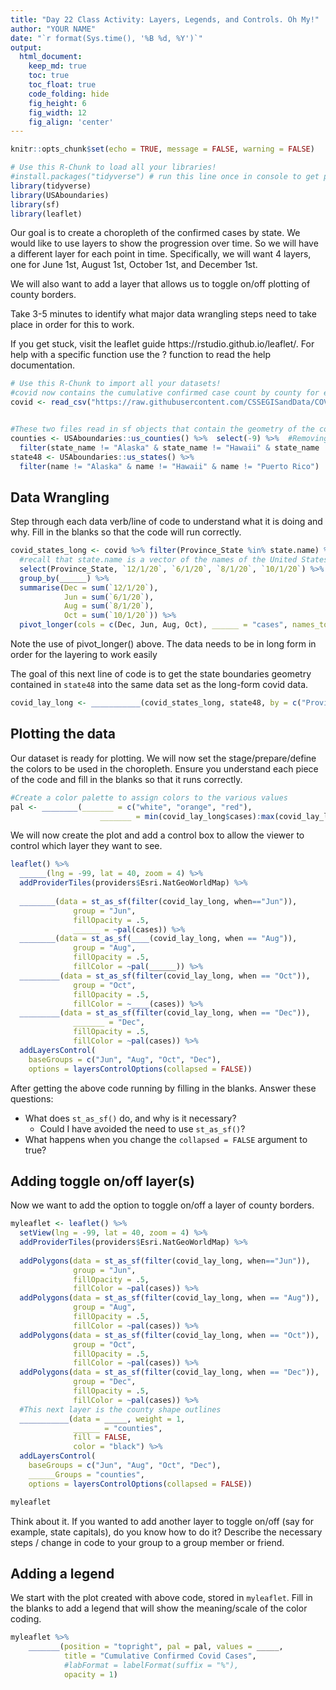 ```yaml
---
title: "Day 22 Class Activity: Layers, Legends, and Controls. Oh My!"
author: "YOUR NAME"
date: "`r format(Sys.time(), '%B %d, %Y')`"
output:
  html_document:  
    keep_md: true
    toc: true
    toc_float: true
    code_folding: hide
    fig_height: 6
    fig_width: 12
    fig_align: 'center'
---
```


```r
knitr::opts_chunk$set(echo = TRUE, message = FALSE, warning = FALSE)
```

```r
# Use this R-Chunk to load all your libraries!
#install.packages("tidyverse") # run this line once in console to get package
library(tidyverse)
library(USAboundaries)
library(sf)
library(leaflet)

```


Our goal is to create a choropleth of the confirmed cases by state. We would like to use layers to show the progression over time. So we will have a different layer for each point in time. Specifically, we will want 4 layers, one for June 1st, August 1st, October 1st, and December 1st. 

We will also want to add a layer that allows us to toggle on/off plotting of county borders.


Take 3-5 minutes to identify what major data wrangling steps need to take place in order for this to work.

If you get stuck, visit the leaflet guide https://rstudio.github.io/leaflet/. For help with a specific function use the ? function to read the help documentation. 


```r
# Use this R-Chunk to import all your datasets!
#covid now contains the cumulative confirmed case count by county for every day since the start of the pandemic
covid <- read_csv("https://raw.githubusercontent.com/CSSEGISandData/COVID-19/master/csse_covid_19_data/csse_covid_19_time_series/time_series_covid19_confirmed_US.csv")


#These two files read in sf objects that contain the geometry of the counties and states respectively
counties <- USAboundaries::us_counties() %>%  select(-9) %>%  #Removing the 9th column because it has the same name as another column, 'state_name'
  filter(state_name != "Alaska" & state_name != "Hawaii" & state_name != "Puerto Rico")
state48 <- USAboundaries::us_states() %>%  
  filter(name != "Alaska" & name != "Hawaii" & name != "Puerto Rico")
```

## Data Wrangling

Step through each data verb/line of code to understand what it is doing and why.
Fill in the blanks so that the code will run correctly.

```r
covid_states_long <- covid %>% filter(Province_State %in% state.name) %>% 
  #recall that state.name is a vector of the names of the United States that comes built in to base R.
  select(Province_State, `12/1/20`, `6/1/20`, `8/1/20`, `10/1/20`) %>% 
  group_by(______) %>% 
  summarise(Dec = sum(`12/1/20`),
            Jun = sum(`6/1/20`),
            Aug = sum(`8/1/20`),
            Oct = sum(`10/1/20`)) %>% 
  pivot_longer(cols = c(Dec, Jun, Aug, Oct), ______ = "cases", names_to = "when")
```

Note the use of pivot_longer() above. The data needs to be in long form in order for the layering to work easily

The goal of this next line of code is to get the state boundaries geometry contained in `state48` into the same data set as the long-form covid data.

```r
covid_lay_long <- ___________(covid_states_long, state48, by = c("Province_State" = "name"))
```

## Plotting the data

Our dataset is ready for plotting. We will now set the stage/prepare/define the colors to be used in the choropleth. Ensure you understand each piece of the code and fill in the blanks so that it runs correctly.

```r
#Create a color palette to assign colors to the various values
pal <- ________(_______ = c("white", "orange", "red"),
                    _______ = min(covid_lay_long$cases):max(covid_lay_long$cases))
```

We will now create the plot and add a control box to allow the viewer to control which layer they want to see.

```r
leaflet() %>% 
  ______(lng = -99, lat = 40, zoom = 4) %>% 
  addProviderTiles(providers$Esri.NatGeoWorldMap) %>%
  
  ________(data = st_as_sf(filter(covid_lay_long, when=="Jun")),
              group = "Jun",
              fillOpacity = .5,
              ______ = ~pal(cases)) %>% 
  ________(data = st_as_sf(____(covid_lay_long, when == "Aug")),
              group = "Aug",
              fillOpacity = .5,
              fillColor = ~pal(______)) %>% 
  _________(data = st_as_sf(filter(covid_lay_long, when == "Oct")),
              group = "Oct",
              fillOpacity = .5,
              fillColor = ~____(cases)) %>% 
  _________(data = st_as_sf(filter(covid_lay_long, when == "Dec")),
              _______ = "Dec",
              fillOpacity = .5,
              fillColor = ~pal(cases)) %>% 
  addLayersControl(
    baseGroups = c("Jun", "Aug", "Oct", "Dec"),
    options = layersControlOptions(collapsed = FALSE)) 
```

After getting the above code running by filling in the blanks. Answer these questions:

-   What does `st_as_sf()` do, and why is it necessary?
    -   Could I have avoided the need to use `st_as_sf()`?
-   What happens when you change the `collapsed = FALSE` argument to true?


## Adding toggle on/off layer(s)

Now we want to add the option to toggle on/off a layer of county borders.

```r
myleaflet <- leaflet() %>% 
  setView(lng = -99, lat = 40, zoom = 4) %>% 
  addProviderTiles(providers$Esri.NatGeoWorldMap) %>%
  
  addPolygons(data = st_as_sf(filter(covid_lay_long, when=="Jun")),
              group = "Jun",
              fillOpacity = .5,
              fillColor = ~pal(cases)) %>% 
  addPolygons(data = st_as_sf(filter(covid_lay_long, when == "Aug")),
              group = "Aug",
              fillOpacity = .5,
              fillColor = ~pal(cases)) %>% 
  addPolygons(data = st_as_sf(filter(covid_lay_long, when == "Oct")),
              group = "Oct",
              fillOpacity = .5,
              fillColor = ~pal(cases)) %>% 
  addPolygons(data = st_as_sf(filter(covid_lay_long, when == "Dec")),
              group = "Dec",
              fillOpacity = .5,
              fillColor = ~pal(cases)) %>% 
  #This next layer is the county shape outlines
  ___________(data = _____, weight = 1,
              ______ = "counties",
              fill = FALSE, 
              color = "black") %>% 
  addLayersControl(
    baseGroups = c("Jun", "Aug", "Oct", "Dec"),
    ______Groups = "counties",
    options = layersControlOptions(collapsed = FALSE))

myleaflet
```

Think about it. If you wanted to add another layer to toggle on/off  (say for example, state capitals), do you know how to do it? Describe the necessary steps / change in code to your group to a group member or friend.

## Adding a legend

We start with the plot created with above code, stored in `myleaflet`. Fill in the blanks to add a legend that will show the meaning/scale of the color coding.

```r
myleaflet %>% 
    _______(position = "topright", pal = pal, values = _____,
            title = "Cumulative Confirmed Covid Cases",
            #labFormat = labelFormat(suffix = "%"),
            opacity = 1)
```

